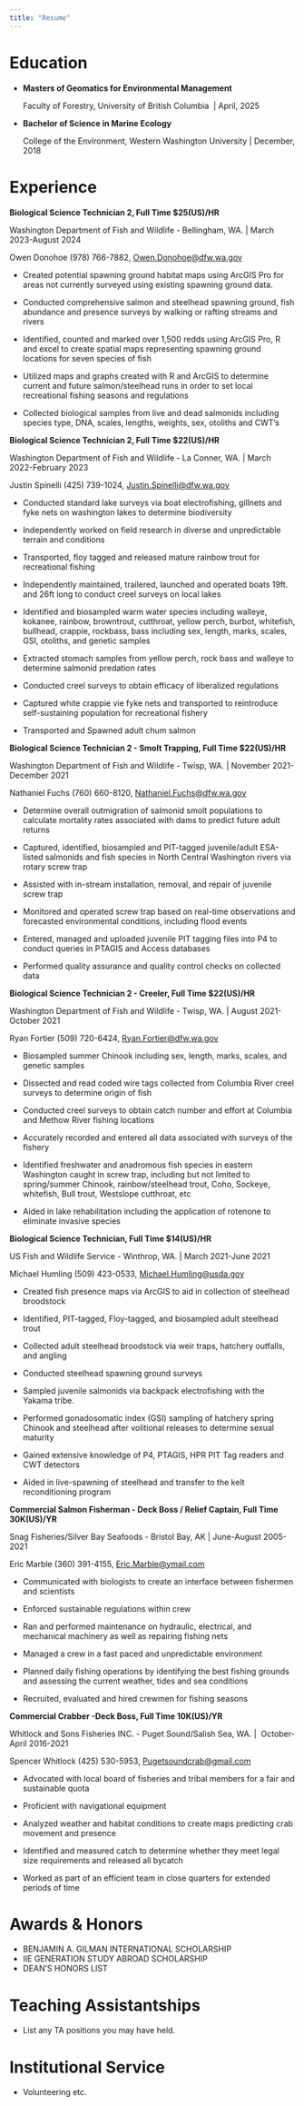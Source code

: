 ```yaml
---
title: "Resume"
---
```


# Education

-   **Masters of Geomatics for Environmental Management**

    Faculty of Forestry, University of British Columbia  \| April, 2025

-   **Bachelor of Science in Marine Ecology**

    College of the Environment, Western Washington University \| December, 2018

# Experience

**Biological Science Technician 2, Full Time \$25(US)/HR**

Washington Department of Fish and Wildlife - Bellingham, WA. \| March 2023-August 2024

Owen Donohoe (978) 766-7882, [Owen.Donohoe\@dfw.wa.gov](mailto:Owen.Donohoe@dfw.wa.gov)

-   Created potential spawning ground habitat maps using ArcGIS Pro for areas not currently surveyed using existing spawning ground data.

-   Conducted comprehensive salmon and steelhead spawning ground, fish abundance and presence surveys by walking or rafting streams and rivers

-   Identified, counted and marked over 1,500 redds using ArcGIS Pro, R and excel to create spatial maps representing spawning ground locations for seven species of fish

-   Utilized maps and graphs created with R and ArcGIS to determine current and future salmon/steelhead runs in order to set local recreational fishing seasons and regulations

-   Collected biological samples from live and dead salmonids including species type, DNA, scales, lengths, weights, sex, otoliths and CWT’s

**Biological Science Technician 2, Full Time \$22(US)/HR**

Washington Department of Fish and Wildlife - La Conner, WA. \| March 2022-February 2023

Justin Spinelli (425) 739-1024, [Justin.Spinelli\@dfw.wa.gov](mailto:Justin.Spinelli@dfw.wa.gov)

-   Conducted standard lake surveys via boat electrofishing, gillnets and fyke nets on washington lakes to determine biodiversity

-   Independently worked on field research in diverse and unpredictable terrain and conditions 

-   Transported, floy tagged and released mature rainbow trout for recreational fishing

-   Independently maintained, trailered, launched and operated boats 19ft. and 26ft long to conduct creel surveys on local lakes

-   Identified and biosampled warm water species including walleye, kokanee, rainbow, browntrout, cutthroat, yellow perch, burbot, whitefish, bullhead, crappie, rockbass, bass including sex, length, marks, scales, GSI, otoliths, and genetic samples

-   Extracted stomach samples from yellow perch, rock bass and walleye to determine salmonid predation rates

-   Conducted creel surveys to obtain efficacy of liberalized regulations

-   Captured white crappie vie fyke nets and transported to reintroduce self-sustaining population for recreational fishery 

-   Transported and Spawned adult chum salmon

**Biological Science Technician 2 - Smolt Trapping, Full Time \$22(US)/HR**

Washington Department of Fish and Wildlife - Twisp, WA. \| November 2021-December 2021

Nathaniel Fuchs (760) 660-8120, [Nathaniel.Fuchs\@dfw.wa.gov](mailto:Nathaniel.Fuchs@dfw.wa.gov)

-   Determine overall outmigration of salmonid smolt populations to calculate mortality rates associated with dams to predict future adult returns

-   Captured, identified, biosampled and PIT-tagged juvenile/adult ESA-listed salmonids and fish species in North Central Washington rivers via rotary screw trap

-   Assisted with in-stream installation, removal, and repair of juvenile screw trap

-   Monitored and operated screw trap based on real-time observations and forecasted environmental conditions, including flood events

-   Entered, managed and uploaded juvenile PIT tagging files into P4 to conduct queries in PTAGIS and Access databases

-   Performed quality assurance and quality control checks on collected data 

**Biological Science Technician 2 - Creeler, Full Time \$22(US)/HR**

Washington Department of Fish and Wildlife - Twisp, WA. \| August 2021-October 2021

Ryan Fortier (509) 720-6424, [Ryan.Fortier\@dfw.wa.gov](mailto:Ryan.Fortier@dfw.wa.gov)

-   Biosampled summer Chinook including sex, length, marks, scales, and genetic samples

-   Dissected and read coded wire tags collected from Columbia River creel surveys to determine origin of fish

-   Conducted creel surveys to obtain catch number and effort at Columbia and Methow River fishing locations

-   Accurately recorded and entered all data associated with surveys of the fishery

-   Identified freshwater and anadromous fish species in eastern Washington caught in screw trap, including but not limited to spring/summer Chinook, rainbow/steelhead trout, Coho, Sockeye, whitefish, Bull trout, Westslope cutthroat, etc

-   Aided in lake rehabilitation including the application of rotenone to eliminate invasive species

**Biological Science Technician, Full Time \$14(US)/HR**

US Fish and Wildlife Service - Winthrop, WA. \| March 2021-June 2021

Michael Humling (509) 423-0533, [Michael.Humling\@usda.gov](mailto:Michael.Humling@usda.gov)

-   Created fish presence maps via ArcGIS to aid in collection of steelhead broodstock

-   Identified, PIT-tagged, Floy-tagged, and biosampled adult steelhead trout

-   Collected adult steelhead broodstock via weir traps, hatchery outfalls, and angling

-   Conducted steelhead spawning ground surveys

-   Sampled juvenile salmonids via backpack electrofishing with the Yakama tribe.

-   Performed gonadosomatic index (GSI) sampling of hatchery spring Chinook and steelhead after volitional releases to determine sexual maturity

-   Gained extensive knowledge of P4, PTAGIS, HPR PIT Tag readers and CWT detectors

-   Aided in live-spawning of steelhead and transfer to the kelt reconditioning program

**Commercial Salmon Fisherman - Deck Boss / Relief Captain, Full Time 30K(US)/YR**

Snag Fisheries/Silver Bay Seafoods - Bristol Bay, AK \| June-August 2005-2021

Eric Marble (360) 391-4155, [Eric.Marble\@ymail.com](mailto:Eric.Marble@ymail.com)

-   Communicated with biologists to create an interface between fishermen and scientists

-   Enforced sustainable regulations within crew

-   Ran and performed maintenance on hydraulic, electrical, and mechanical machinery as well as repairing fishing nets

-   Managed a crew in a fast paced and unpredictable environment

-   Planned daily fishing operations by identifying the best fishing grounds and assessing the current weather, tides and sea conditions

-   Recruited, evaluated and hired crewmen for fishing seasons

**Commercial Crabber -Deck Boss, Full Time 10K(US)/YR**

Whitlock and Sons Fisheries INC. - Puget Sound/Salish Sea, WA. \|  October-April 2016-2021

Spencer Whitlock (425) 530-5953, [Pugetsoundcrab\@gmail.com](mailto:Pugetsoundcrab@gmail.com)

-   Advocated with local board of fisheries and tribal members for a fair and sustainable quota

-   Proficient with navigational equipment

-   Analyzed weather and habitat conditions to create maps predicting crab movement and presence

-   Identified and measured catch to determine whether they meet legal size requirements and released all bycatch

-   Worked as part of an efficient team in close quarters for extended periods of time

# Awards & Honors

-   BENJAMIN A. GILMAN INTERNATIONAL SCHOLARSHIP
-   IIE GENERATION STUDY ABROAD SCHOLARSHIP
-   DEAN'S HONORS LIST

# Teaching Assistantships

-   List any TA positions you may have held.

# Institutional Service

-   Volunteering etc.
